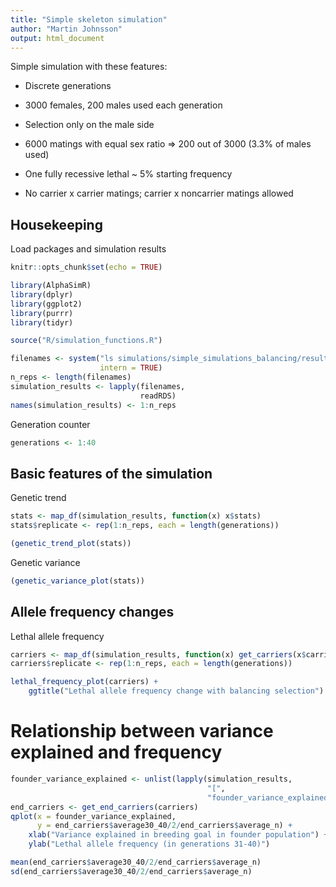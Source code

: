 ```yaml
---
title: "Simple skeleton simulation"
author: "Martin Johnsson"
output: html_document
---
```


Simple simulation with these features:

* Discrete generations

* 3000 females, 200 males used each generation

* Selection only on the male side

* 6000 matings with equal sex ratio => 200 out of 3000 (3.3% of males used)

* One fully recessive lethal ~ 5% starting frequency

* No carrier x carrier matings; carrier x noncarrier matings allowed

## Housekeeping

Load packages and simulation results

```r
knitr::opts_chunk$set(echo = TRUE)
```

```r
library(AlphaSimR)
library(dplyr)
library(ggplot2)
library(purrr)
library(tidyr)

source("R/simulation_functions.R")
```

```r
filenames <- system("ls simulations/simple_simulations_balancing/results_*.Rds",
                    intern = TRUE)
n_reps <- length(filenames)
simulation_results <- lapply(filenames,
                             readRDS)
names(simulation_results) <- 1:n_reps
```

Generation counter

```r
generations <- 1:40
```



## Basic features of the simulation

Genetic trend

```r
stats <- map_df(simulation_results, function(x) x$stats)
stats$replicate <- rep(1:n_reps, each = length(generations))

(genetic_trend_plot(stats))
```

Genetic variance

```r
(genetic_variance_plot(stats))
```

## Allele frequency changes

Lethal allele frequency

```r
carriers <- map_df(simulation_results, function(x) get_carriers(x$carrier_status))
carriers$replicate <- rep(1:n_reps, each = length(generations))

lethal_frequency_plot(carriers) +
    ggtitle("Lethal allele frequency change with balancing selection")
```


# Relationship between variance explained and frequency

```r
founder_variance_explained <- unlist(lapply(simulation_results,
                                            "[",
                                            "founder_variance_explained_by_lethal"))
end_carriers <- get_end_carriers(carriers)
qplot(x = founder_variance_explained,
      y = end_carriers$average30_40/2/end_carriers$average_n) +
    xlab("Variance explained in breeding goal in founder population") +
    ylab("Lethal allele frequency (in generations 31-40)")
```

```r
mean(end_carriers$average30_40/2/end_carriers$average_n)
sd(end_carriers$average30_40/2/end_carriers$average_n)
```


